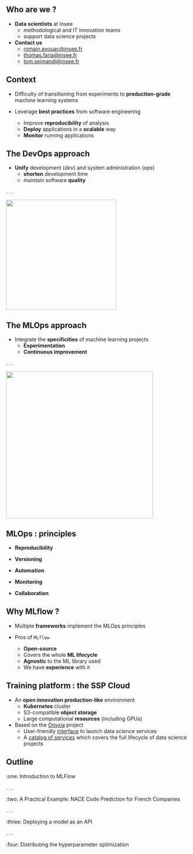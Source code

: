 
## Who are we ?

- [**Data scientists**]{.orange} at Insee
    - methodological and IT innovation teams
    - support data science projects

- [**Contact us**]{.orange}
  - <romain.avouac@insee.fr>
  - <thomas.faria@insee.fr>
  - <tom.seimandi@insee.fr>

## Context

- Difficulty of transitioning from experiments to [**production-grade**]{.orange} machine learning systems

- Leverage [**best practices**]{.orange} from software engineering
  - Improve [**reproducibility**]{.blue2} of analysis
  - [**Deploy**]{.blue2} applications in a [**scalable**]{.blue2} way
  - [**Monitor**]{.blue2} running applications 

## The DevOps approach

- [**Unify**]{.orange} development (*dev*) and system administration (*ops*)
  - [**shorten**]{.blue2} development time
  - maintain software [**quality**]{.blue2} 

. . .

![](img/devops.png){fig-align="center" height=300}

## The MLOps approach

- Integrate the [**specificities**]{.orange} of machine learning projects
  - [**Experimentation**]{.blue2}
  - [**Continuous improvement**]{.blue2}

. . .

![](img/mlops.png){fig-align="center" height=400}

## MLOps : principles

- [**Reproducibility**]{.orange}

- [**Versioning**]{.orange}

- [**Automation**]{.orange}

- [**Monitoring**]{.orange}

- [**Collaboration**]{.orange}

## Why MLflow ?

- Multiple [**frameworks**]{.orange} implement the MLOps principles

- Pros of `MLflow`
  - [**Open-source**]{.blue2}
  - Covers the whole [**ML lifecycle**]{.blue2}
  - [**Agnostic**]{.blue2} to the ML library used
  - We have [**experience**]{.blue2} with it

## Training platform : the SSP Cloud

- An [**open innovation production-like**]{.orange} environment
  - [**Kubernetes**]{.blue2} cluster
  - S3-compatible [**object storage**]{.blue2}
  - Large computational [**resources**]{.blue2} (including GPUs)

- Based on the [Onyxia](https://github.com/InseeFrLab/onyxia-web) project
  - User-friendly [interface](https://datalab.sspcloud.fr/) to launch data science services
  - A [catalog of services](https://datalab.sspcloud.fr/catalog/ide) which covers the full lifecycle of data science projects

## Outline

:one: Introduction to MLFlow

. . .

:two: A Practical Example: NACE Code Prediction for French Companies

. . .

:three: Deploying a model as an API

. . .

:four: Distributing the hyperparameter optimization
